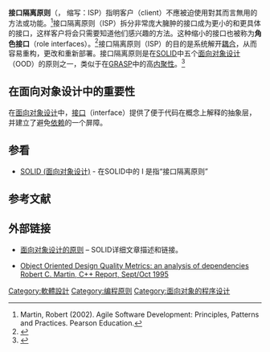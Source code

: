 {{noteTA|G1=IT}}{{Solid principles}}
'''接口隔离原则'''（{{lang-en|interface-segregation principles}}， 缩写：ISP）指明客户（client）不應被迫使用對其而言無用的方法或功能。<ref name="ASD">
Martin, Robert (2002). Agile Software Development: Principles, Patterns and Practices. Pearson Education.</ref>接口隔离原则（ISP）拆分非常庞大臃肿的接口成为更小的和更具体的接口，这样客户将会只需要知道他们感兴趣的方法。这种缩小的接口也被称为'''角色接口'''（role interfaces）。<ref name="RoleInterface">{{Cite web |url=http://martinfowler.com/bliki/RoleInterface.html |title=Role Interface |access-date=2014-02-22 |archive-date=2021-10-09 |archive-url=https://web.archive.org/web/20211009005013/https://martinfowler.com/bliki/RoleInterface.html |dead-url=no }}</ref>接口隔离原则（ISP）的目的是系统解开[[耦合性_(計算機科學)|耦合]]，从而容易重构，更改和重新部署。接口隔离原则是在[[SOLID_(面向对象设计)|SOLID]]中五个[[面向对象设计|面向对象设计]]（OOD）的原则之一，类似于在[[GRASP_(面向对象设计)|GRASP]]中的高[[內聚性_(計算機科學)|内聚性]]。<ref name="CB">{{Cite web |url=http://codebetter.com/blogs/david.hayden/archive/2005/06/15/64635.aspx |title=David Hayden, ''Interface-Segregation Principle (ISP) - Principles of Object-Oriented Class Design'' |access-date=2014-02-22 |archive-url=https://web.archive.org/web/20100820124217/http://codebetter.com/blogs/david.hayden/archive/2005/06/15/64635.aspx |archive-date=2010-08-20 |dead-url=yes }}</ref>

== 在面向对象设计中的重要性 ==
在[[面向对象设计|面向对象设计]]中，[[介面_(資訊科技)|接口]]（interface）提供了便于代码在概念上解释的抽象层，并建立了避免[[依赖反转原则|依赖]]的一个屏障。

== 参看 ==
* [[SOLID_(面向对象设计)|SOLID (面向对象设计)]] - 在SOLID中的 I 是指“接口隔离原则”

== 参考文献 ==
{{reflist}}

== 外部链接 ==
* {{En}}[http://butunclebob.com/ArticleS.UncleBob.PrinciplesOfOod 面向对象设计的原则] {{Wayback|url=http://butunclebob.com/ArticleS.UncleBob.PrinciplesOfOod |date=20161025223509 }} – SOLID详细文章描述和链接。
* {{En}}[http://www.objectmentor.com/resources/articles/oodmetrc.pdf Object Oriented Design Quality Metrics: an analysis of dependencies Robert C. Martin, C++ Report, Sept/Oct 1995] {{Wayback|url=http://www.objectmentor.com/resources/articles/oodmetrc.pdf |date=20190513025903 }}

{{DEFAULTSORT:Interface Segregation Principle}}
<!--Categories-->
[[Category:軟體設計|Category:軟體設計]]
[[Category:编程原则|Category:编程原则]]
[[Category:面向对象的程序设计|Category:面向对象的程序设计]]